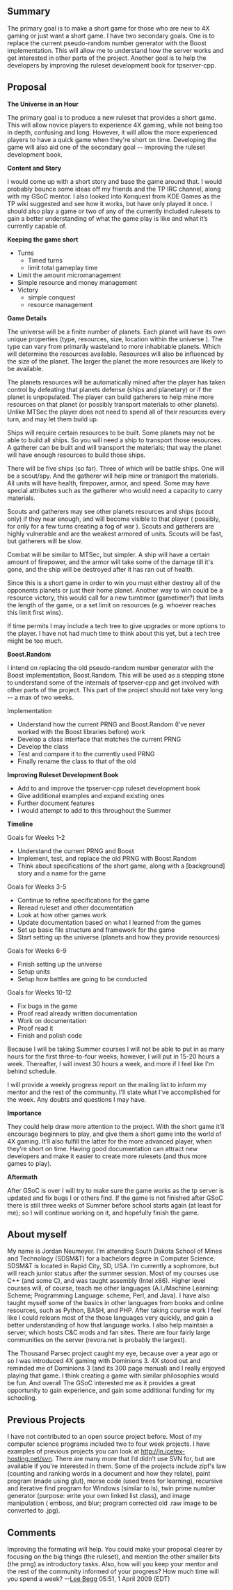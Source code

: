 == Summary ==

The primary goal is to make a short game for those who are new to 4X gaming or just want a short game. I have two secondary goals. One is to replace the current pseudo-random number generator with the Boost implementation. This will allow me to understand how the server works and get interested in other parts of the project. Another goal is to help the developers by improving the ruleset development book for tpserver-cpp.

== Proposal ==

'''The Universe in an Hour'''

The primary goal is to produce a new ruleset that provides a short game. This will allow novice players to experience 4X gaming, while not being too in depth, confusing and long. However, it will allow the more experienced players to have a quick game when they're short on time. Developing the game will also aid one of the secondary goal -- improving the ruleset development book.

'''Content and Story'''

I would come up with a short story and base the game around that. I would probably bounce some ideas off my friends and the TP IRC channel, along with my GSoC mentor. I also looked into Konquest from KDE Games as the TP wiki suggested and see how it works, but have only played it once. I should also play a game or two of any of the currently included rulesets to gain a better understanding of what the game play is like and what it’s currently capable of.

'''Keeping the game short'''

* Turns
** Timed turns
** limit total gameplay time
* Limit the amount micromanagement
* Simple resource and money management
* Victory
** simple conquest
** resource management

'''Game Details'''

The universe will be a finite number of planets. Each planet will have its own unique properties (type, resources, size, location within the universe ). The type can vary from primarily wasteland to more inhabitable planets. Which will determine the resources available. Resources will also be influenced by the size of the planet. The larger the planet the more resources are likely to be available.

The planets resources will be automatically mined after the player has taken control by defeating that planets defense (ships and planetary) or if the planet is unpopulated. The player can build gatherers to help mine more resources on that planet (or possibly transport materials to other planets). Unlike MTSec the player does not need to spend all of their resources every turn, and may let them build up.

Ships will require certain resources to be built. Some planets may not be able to build all ships. So you will need a ship to transport those resources. A gatherer can be built and will transport the materials; that way the planet will have enough resources to build those ships.

There will be five ships (so far). Three of which will be battle ships. One will be a scout/spy. And the gatherer will help mine or transport the materials. All units will have health, firepower, armor, and speed. Some may have special attributes such as the gatherer who would need a capacity to carry materials.

Scouts and gatherers may see other planets resources and ships (scout only) if they near enough, and will become visible to that player ( possibly, for only for a few turns creating a fog of war ). Scouts and gatherers are highly vulnerable and are the weakest armored of units. Scouts will be fast, but gatherers will be slow.

Combat will be similar to MTSec, but simpler. A ship will have a certain amount of firepower, and the armor will take some of the damage till it's gone, and the ship will be destroyed after it has ran out of health.

Since this is a short game in order to win you must either destroy all of the opponents planets or just their home planet. Another way to win could be a resource victory, this would call for a new turntimer (gametimer?) that limits the length of the game, or a set limit on resources (e.g. whoever reaches this limit first wins). 

If time permits I may include a tech tree to give upgrades or more options to the player. I have not had much time to think about this yet, but a tech tree might be too much.

'''Boost.Random'''

I intend on replacing the old pseudo-random number generator with the Boost implementation, Boost.Random. This will be used as a stepping stone to understand some of the internals of tpserver-cpp and get involved with other parts of the project. This part of the project should not take very long -- a max of two weeks.

Implementation

* Understand how the current PRNG and Boost.Random (I’ve never worked with the Boost libraries before) work
* Develop a class interface that matches the current PRNG
* Develop the class
* Test and compare it to the currently used PRNG
* Finally rename the class to that of the old


'''Improving Ruleset Development Book'''

* Add to and improve the tpserver-cpp ruleset development book
* Give additional examples and expand existing ones
* Further document features
* I would attempt to add to this throughout the Summer

'''Timeline'''

Goals for Weeks 1-2

* Understand the current PRNG and Boost
* Implement, test, and replace the old PRNG with Boost.Random
* Think about specifications of the short game, along with a [background] story and a name for the game

Goals for Weeks 3-5

* Continue to refine specifications for the game
* Reread ruleset and other documentation
* Look at how other games work
* Update documentation based on what I learned from the games
* Set up basic file structure and framework for the game
* Start setting up the universe (planets and how they provide resources)

Goals for Weeks 6-9

* Finish setting up the universe
* Setup units
* Setup how battles are going to be conducted

Goals for Weeks 10-12

* Fix bugs in the game
* Proof read already written documentation
* Work on documentation
* Proof read it
* Finish and polish code


Because I will be taking Summer courses I will not be able to put in as many hours for the first three-to-four weeks; however, I will put in 15-20 hours a week. Thereafter, I will invest 30 hours a week, and more if I feel like I'm behind schedule.

I will provide a weekly progress report on the mailing list to inform my mentor and the rest of the community. I'll state what I've accomplished for the week. Any doubts and questions I may have.

'''Importance'''

They could help draw more attention to the project. With the short game it’ll encourage beginners to play, and give them a short game into the world of 4X gaming. It’ll also fulfill the latter for the more advanced player, when they’re short on time. Having good documentation can attract new developers and make it easier to create more rulesets (and thus more games to play).

'''Aftermath'''

After GSoC is over I will try to make sure the game works as the tp server is updated and fix bugs I or others find.  If the game is not finished after GSoC there is still three weeks of Summer before school starts again (at least for me); so I will continue working on it, and hopefully finish the game.

== About myself ==

My name is Jordan Neumeyer. I’m attending South Dakota School of Mines and Technology (SDSM&T) for a bachelors degree in Computer Science. SDSM&T is located in Rapid City, SD, USA. I’m currently a sophomore, but will reach junior status after the summer session. Most of my courses use C++ (and some C), and was taught assembly (Intel x86). Higher level courses will, of course, teach me other languages (A.I./Machine Learning: Scheme; Programming Language: scheme, Perl, and Java). I have also taught myself some of the basics in other languages from books and online resources, such as Python, BASH, and PHP. After taking course work I feel like I could relearn most of the those languages very quickly, and gain a better understanding of how that language works. I also help maintain a server, which hosts C&C mods and fan sites. There are four fairly large communities on the server (revora.net is probably the largest).

The Thousand Parsec project caught my eye, because over a year ago or so I was introduced 4X gaming with Dominions 3.  4X stood out and reminded me of Dominions 3 (and its 300 page manual) and I really enjoyed playing that game. I think creating a game with similar philosophies would be fun. And overall The GSoC interested me as it provides a great opportunity to gain experience, and gain some additional funding for my schooling.

== Previous Projects ==

I have not contributed to an open source project before. Most of my computer science programs included two to four week projects. I have examples of previous projects you can look at http://jn.icetex-hosting.net/svn. There are many more that I’d didn’t use SVN for, but are available if you're interested in them. Some of the projects include zipf's law (counting and ranking words in a document and how they relate), paint program (made using glut), morse code (used trees for learning), recursive and iterative find program for Windows (similar to ls), twin prime number generator (purpose: write your own linked list class), and image manipulation ( emboss, and blur; program corrected old .raw image to be converted to .jpg).

== Comments ==

Improving the formating will help. You could make your proposal clearer by focusing on the big things (the ruleset), and mention the other smaller bits (the prng) as introductory tasks. Also, how will you keep your mentor and the rest of the community informed of your progress? How much time will you spend a week? --[[User:Lee Begg|Lee Begg]] 05:51, 1 April 2009 (EDT)